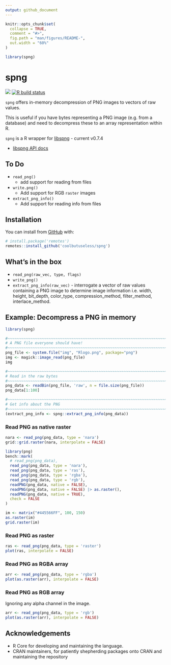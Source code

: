 ```yaml
---
output: github_document
---
```


<!-- README.md is generated from README.Rmd. Please edit that file -->

```r
knitr::opts_chunk$set(
  collapse = TRUE,
  comment = "#>",
  fig.path = "man/figures/README-",
  out.width = "60%"
)

library(spng)
```

# spng


<!-- badges: start -->
![](https://img.shields.io/badge/cool-useless-green.svg)
[![R build status](https://github.com/coolbutuseless/spng/workflows/R-CMD-check/badge.svg)](https://github.com/coolbutuseless/spng/actions)
<!-- badges: end -->

`spng` offers in-memory decompression of PNG images to vectors of raw values.

This is useful if you have bytes representing a PNG image (e.g. from a database)
and need to decompress these to an array representation within R.

`spng` is a R wrapper for [libspng](https://github.com/randy408/libspng) - current v0.7.4



* [libspng API docs](https://libspng.org/docs/api/)


## To Do

* `read_png()` 
    * add support for reading from files
* `write.png()`
    * Add support for RGB `raster` images 
* `extract_png_info()`
    * Add support for reading info from files

## Installation

You can install from [GitHub](https://github.com/coolbutuseless/spng) with:

``` r
# install.package('remotes')
remotes::install_github('coolbutuseless/spng')
```

## What's in the box

* `read_png(raw_vec, type, flags)` 
* `write_png()`
* `extract_png_info(raw_vec)` - interrogate a vector of raw values containing a PNG image
  to determine image information i.e. width, height, bit_depth, color_type, 
  compression_method, filter_method, interlace_method.
  

## Example: Decompress a PNG in memory

```r
library(spng)

#~~~~~~~~~~~~~~~~~~~~~~~~~~~~~~~~~~~~~~~~~~~~~~~~~~~~~~~~~~~~~~~~~~~~~~~~~~~~~
# A PNG file everyone should have!
#~~~~~~~~~~~~~~~~~~~~~~~~~~~~~~~~~~~~~~~~~~~~~~~~~~~~~~~~~~~~~~~~~~~~~~~~~~~~~
png_file <- system.file("img", "Rlogo.png", package="png")
img <- magick::image_read(png_file)
img
```


```r
#~~~~~~~~~~~~~~~~~~~~~~~~~~~~~~~~~~~~~~~~~~~~~~~~~~~~~~~~~~~~~~~~~~~~~~~~~~~~~
# Read in the raw bytes
#~~~~~~~~~~~~~~~~~~~~~~~~~~~~~~~~~~~~~~~~~~~~~~~~~~~~~~~~~~~~~~~~~~~~~~~~~~~~~
png_data <- readBin(png_file, 'raw', n = file.size(png_file))
png_data[1:100]
```


```r
#~~~~~~~~~~~~~~~~~~~~~~~~~~~~~~~~~~~~~~~~~~~~~~~~~~~~~~~~~~~~~~~~~~~~~~~~~~~~~
# Get info about the PNG 
#~~~~~~~~~~~~~~~~~~~~~~~~~~~~~~~~~~~~~~~~~~~~~~~~~~~~~~~~~~~~~~~~~~~~~~~~~~~~~
(extract_png_info <- spng::extract_png_info(png_data))
```


### Read PNG as native raster

```r
nara <- read_png(png_data, type = 'nara')
grid::grid.raster(nara, interpolate = FALSE)
```


```r
library(png)
bench::mark(
  # read_png(png_data),
  read_png(png_data, type = 'nara'),
  read_png(png_data, type = 'ras'),
  read_png(png_data, type = 'rgba'),
  read_png(png_data, type = 'rgb'),
  readPNG(png_data, native = FALSE),
  readPNG(png_data, native = FALSE) |> as.raster(),
  readPNG(png_data, native = TRUE),
  check = FALSE
)
```



```r
im <- matrix("#445566FF", 100, 150)
as.raster(im)
grid.raster(im)
```


### Read PNG as raster

```r
ras <- read_png(png_data, type = 'raster')
plot(ras, interpolate = FALSE)
```


### Read PNG as RGBA array

```r
arr <- read_png(png_data, type = 'rgba')
plot(as.raster(arr), interpolate = FALSE)
```



### Read PNG as RGB array

Ignoring any alpha channel in the image.

```r
arr <- read_png(png_data, type = 'rgb')
plot(as.raster(arr), interpolate = FALSE)
```



## Acknowledgements

* R Core for developing and maintaining the language.
* CRAN maintainers, for patiently shepherding packages onto CRAN and maintaining
  the repository
